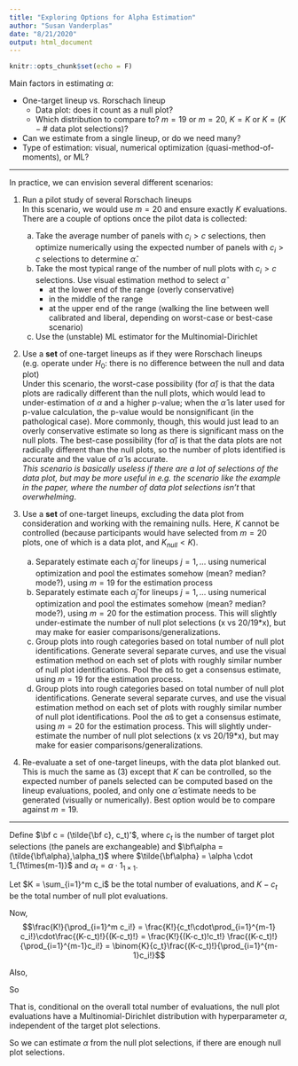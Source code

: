 ```yaml
---
title: "Exploring Options for Alpha Estimation"
author: "Susan Vanderplas"
date: "8/21/2020"
output: html_document
---
```


```r
knitr::opts_chunk$set(echo = F)
```

Main factors in estimating $\alpha$:

- One-target lineup vs. Rorschach lineup
  - Data plot: does it count as a null plot?
  - Which distribution to compare to? $m=19$ or $m=20$, $K=K$ or $K=(K-\#$ data plot selections$)$?
- Can we estimate from a single lineup, or do we need many?
- Type of estimation: visual, numerical optimization (quasi-method-of-moments), or ML?


***

In practice, we can envision several different scenarios:

1. Run a pilot study of several Rorschach lineups    
In this scenario, we would use $m=20$ and ensure exactly $K$ evaluations. There are a couple of options once the pilot data is collected:

    a. Take the average number of panels with $c_i > c$ selections, then optimize numerically using the expected number of panels with $c_i > c$ selections to determine $\hat\alpha$. 
    b. Take the most typical range of the number of null plots with $c_i > c$ selections. Use visual estimation method to select $\hat\alpha$
        - at the lower end of the range (overly conservative)
        - in the middle of the range
        - at the upper end of the range (walking the line between well calibrated and liberal, depending on worst-case or best-case scenario)
    c. Use the (unstable) ML estimator for the Multinomial-Dirichlet

2. Use a **set** of one-target lineups as if they were Rorschach lineups (e.g. operate under $H_0$: there is no difference between the null and data plot)    
Under this scenario, the worst-case possibility (for $\hat\alpha$) is that the data plots are radically different than the null plots, which would lead to under-estimation of $\alpha$ and a higher p-value; when the $\hat\alpha$ is later used for p-value calculation, the p-value would be nonsignificant (in the pathological case). More commonly, though, this would just lead to an overly conservative estimate so long as there is significant mass on the null plots. The best-case possibility (for $\hat\alpha$) is that the data plots are not radically different than the null plots, so the number of plots identified is accurate and the value of $\hat\alpha$ is accurate.     
*This scenario is basically useless if there are a lot of selections of the data plot, but may be more useful in e.g. the scenario like the example in the paper, where the number of data plot selections isn't* that *overwhelming*. 

3. Use a **set** of one-target lineups, excluding the data plot from consideration and working with the remaining nulls. Here, $K$ cannot be controlled (because participants would have selected from $m=20$ plots, one of which is a data plot, and $K_{null} < K$). 

    a. Separately estimate each $\hat\alpha_j$ for lineups $j=1, ...$ using numerical optimization and pool the estimates somehow (mean? median? mode?), using $m=19$ for the estimation process
    b. Separately estimate each $\hat\alpha_j$ for lineups $j=1, ...$ using numerical optimization and pool the estimates somehow (mean? median? mode?), using $m=20$ for the estimation process. This will slightly under-estimate the number of null plot selections (x vs 20/19*x), but may make for easier comparisons/generalizations.
    c. Group plots into rough categories based on total number of null plot identifications. Generate several separate curves, and use the visual estimation method on each set of plots with roughly similar number of null plot identifications. Pool the $\hat\alpha$s to get a consensus estimate, using $m=19$ for the estimation process.
    d. Group plots into rough categories based on total number of null plot identifications. Generate several separate curves, and use the visual estimation method on each set of plots with roughly similar number of null plot identifications. Pool the $\hat\alpha$s to get a consensus estimate, using $m=20$ for the estimation process. This will slightly under-estimate the number of null plot selections (x vs 20/19*x), but may make for easier comparisons/generalizations.
    
4. Re-evaluate a set of one-target lineups, with the data plot blanked out. This is much the same as (3) except that $K$ can be controlled, so the expected number of panels selected can be computed based on the lineup evaluations, pooled, and only one $\hat\alpha$ estimate needs to be generated (visually or numerically). Best option would be to compare against $m=19$. 

***

Define $\bf c = (\tilde{\bf c}, c_t)'$, where $c_t$ is the number of target plot selections (the panels are exchangeable) and $\bf\alpha = (\tilde{\bf\alpha},\alpha_t)$ where $\tilde{\bf\alpha} = \alpha \cdot 1_{1\times(m-1)}$ and $\alpha_t = \alpha \cdot 1_{1\times1}$. 

Let $K = \sum_{i=1}^m c_i$ be the total number of evaluations, and $K - c_t$ be the total number of null plot evaluations. 
\begin{align}
f(\bf c_{1\times m}|\bf\alpha_{1\times m}) & = \frac{\left(\sum_{i=1}^m c_i\right)!}{\prod_{i=1}^m c_i!} \frac{B(\alpha + \bf c)}{B(\bf\alpha)}\\
& = \left(\frac{K!}{\prod_{i=1}^m c_i!}\right)\left(\frac{B(\bf\alpha + \bf c)}{B(\bf\alpha)}\right)
\end{align}

Now, 
$$\frac{K!}{\prod_{i=1}^m c_i!} = \frac{K!}{c_t!\cdot\prod_{i=1}^{m-1} c_i!}\cdot\frac{(K-c_t)!}{(K-c_t)!} = \frac{K!}{(K-c_t)!c_t!} \frac{(K-c_t)!}{\prod_{i=1}^{m-1}c_i!} = \binom{K}{c_t}\frac{(K-c_t)!}{\prod_{i=1}^{m-1}c_i!}$$

Also, 
\begin{align}
\frac{B(\bf\alpha + \bf c)}{B(\bf\alpha)} &= \frac{\prod_{i=1}^m\Gamma(\alpha + c_i)}{\Gamma(m\alpha + K)}\cdot\frac{\Gamma(m\alpha)}{\prod_{i=1}^m\Gamma(\alpha)}\\
&=\frac{\prod_{i=1}^m\Gamma(\alpha + c_i)}{\Gamma(m\alpha + K)}\cdot\frac{\Gamma(m\alpha)}{\prod_{i=1}^m\Gamma(\alpha)}\cdot\frac{\Gamma\left((m-1)\alpha + K - c_t\right)}{\Gamma\left((m-1)\alpha + K - c_t\right)}\cdot\frac{\Gamma\left((m-1)\alpha \right)}{\Gamma\left((m-1)\alpha\right)}\\
& = \frac{\Gamma(\alpha + c_t)\Gamma\left((m-1)\alpha + K - c_t\right)}{\Gamma(m\alpha + K)}\cdot 
\frac{\Gamma(m\alpha)}{\Gamma(\alpha)\Gamma\left((m-1)\alpha\right)}\cdot
\frac{\prod_{i=1}^{m-1}\Gamma(\alpha + c_i)}{\Gamma\left((m-1)\alpha + K - c_t\right)}\cdot
\frac{\Gamma\left((m-1)\alpha\right)}{\prod_{i=1}^{m-1}\Gamma(\alpha)}\\
& = \frac{B(\alpha + c_t, (m-1)\alpha + K - c_t)}{B(\alpha, (m-1)\alpha)}\frac{B(\tilde\alpha + \tilde{\bf c})}{B(\tilde\alpha)}
\end{align}

So 
\begin{align}
f(\bf c_{1\times m}|\bf\alpha_{1\times m}) & = \left(\frac{K!}{\prod_{i=1}^m c_i!}\right)\left(\frac{B(\bf\alpha + \bf c)}{B(\bf\alpha)}\right)\\
& = \binom{K}{c_t}\frac{(K-c_t)!}{\prod_{i=1}^{m-1}c_i!}\cdot \frac{B(\alpha + c_t, (m-1)\alpha + K - c_t)}{B(\alpha, (m-1)\alpha)}\frac{B(\tilde\alpha + \tilde{\bf c})}{B(\tilde\alpha)}\\
& = \binom{K}{c_t}\frac{B(\alpha + c_t, (m-1)\alpha + K - c_t)}{B(\alpha, (m-1)\alpha)}\cdot\frac{(K-c_t)!}{\prod_{i=1}^{m-1}c_i!}\frac{B(\tilde\alpha + \tilde{\bf c})}{B(\tilde\alpha)}\\
& = f(c_t | K, \alpha, (m-1)\alpha) \cdot f(\bf c_{1\times(m-1)} | \alpha_{1\times(m-1)})
\end{align}

That is, conditional on the overall total number of evaluations, the null plot evaluations have a Multinomial-Dirichlet distribution with hyperparameter $\alpha$, independent of the target plot selections. 

So we can estimate $\alpha$ from the null plot selections, if there are enough null plot selections.

